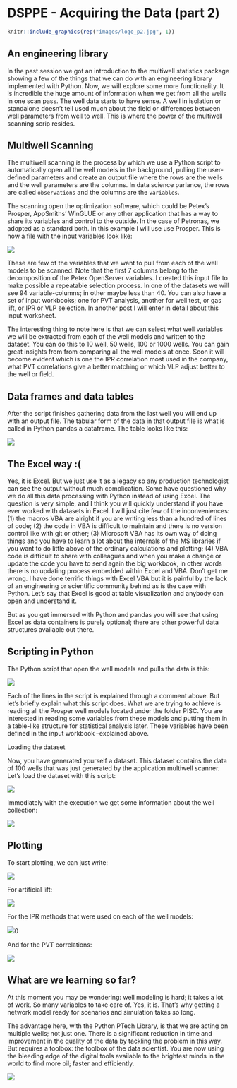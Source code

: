 # DSPPE - Acquiring the Data (part 2)


```r
knitr::include_graphics(rep("images/logo_p2.jpg", 1))
```


## An engineering library

In the past session we got an introduction to the multiwell statistics package showing a few of the things that we can do with an engineering library implemented with Python. Now, we will explore some more functionality. It is incredible the huge amount of information when we get from all the wells in one scan pass. The well data starts to have sense. A well in isolation or standalone doesn’t tell used much about the field or differences between well parameters from well to well. This is where the power of the multiwell scanning scrip resides. 



## Multiwell Scanning

The multiwell scanning is the process by which we use a Python script to
automatically open all the well models in the background, pulling the
user-defined parameters and create an output file where the rows are the wells
and the well parameters are the columns. In data science parlance, the rows are called `observations` and the columns are the `variables`.

The scanning open the optimization software, which could be Petex's Prosper, 
AppSmiths' WinGLUE or any other application that has a way to share its
variables and control to the outside. In the case of Petronas, we adopted as a
standard both. In this example I will use use Prosper. This is how a file with
the input variables look like:

![](./images/table.jpg)

These are few of the variables that we want to pull from each of the well models
to be scanned. Note that the first 7 columns belong to the decomposition of the
Petex OpenServer variables. I created this input file to make possible a
repeatable selection process. In one of the datasets we will see 94
variable-columns; in other maybe less than 40. You can also have a set of input
workbooks; one for PVT analysis, another for well test, or gas lift, or IPR or
VLP selection. In another post I will enter in detail about this input
worksheet.

The interesting thing to note here is that we can select what well variables we
will be extracted from each of the well models and written to the dataset. You
can do this to 10 well, 50 wells, 100 or 1000 wells. You can gain great insights
from from comparing all the well models at once. Soon it will become evident
which is one the IPR correlation most used in the company, what PVT correlations
give a better matching or which VLP adjust better to the well or field.


## Data frames and data tables

After the script finishes gathering data from the last well you will end up with an output file. The tabular form of the data in that output file is what is called in Python pandas a dataframe. The table looks like this:

![](./images/multiwells.jpg)


## The Excel way :(

Yes, it is Excel. But we just use it as a legacy so any production technologist can see the output without much complication. Some have questioned why we do all this data processing with Python instead of using Excel. The question is very simple, and I think you will quickly understand if you have ever worked with datasets in Excel. I will just cite few of the inconveniences: (1) the macros VBA are alright if you are writing less than a hundred of lines of code; (2) the code in VBA is difficult to maintain and there is no version control like with git or other; (3) Microsoft VBA has its own way of doing things and you have to learn a lot about the internals of the MS libraries if you want to do little above of the ordinary calculations and plotting; (4) VBA code is difficult to share with colleagues and when you make a change or update the code you have to send again the big workbook, in other words there is no updating process embedded within Excel and VBA. Don't get me wrong. I have done terrific things with Excel VBA but it is painful by the lack of an engineering or scientific community behind as is the case with Python. Let's say that Excel is good at table visualization and anybody can open and understand it.

But as you get immersed with Python and pandas you will see that using Excel as data containers is purely optional; there are other powerful data structures available out there.


## Scripting in Python

The Python script that open the well models and pulls the data is this:

![](./images/script-open-model.jpg)

Each of the lines in the script is explained through a comment above. But let’s briefly explain what this script does. What we are trying to achieve is reading all the Prosper well models located under the folder PISC. You are interested in reading some variables from these models and putting them in a table-like structure for statistical analysis later. These variables have been defined in the input workbook –explained above. 

Loading the dataset

Now, you have generated yourself a dataset. This dataset contains the data of 100 wells that was just generated by the application multiwell scanner. Let's load the dataset with this script:

![](./images/script_loading_dataset.jpg)


Immediately with the execution we get some information about the well collection:

![](./images/result_well_collection.jpg)

## Plotting

To start plotting, we can just write:

![](./images/analysts.jpg)

For artificial lift:

![](./images/artificial_lift.jpg)

For the IPR methods that were used on each of the well models:

![](./images/ipr_corrs.jpg)0

And for the PVT correlations:

![](./images/pvt_corrs.jpg)


## What are we learning so far?

At this moment you may be wondering: well modeling is hard; it takes a lot of work. So many variables to take care of. Yes, it is. That’s why getting a network model ready for scenarios and simulation takes so long. 

The advantage here, with the Python PTech Library, is that we are acting on multiple wells; not just one. There is a significant reduction in time and improvement in the quality of the data by tackling the problem in this way. But requires a toolbox: the toolbox of the data scientist. You are now using the bleeding edge of the digital tools available to the brightest minds in the world to find more oil; faster and efficiently.

![](./images/ipr_corrs.jpg)


